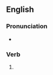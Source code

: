 ==English==

===Pronunciation===
* {{rhymes|aʊst|lang=en}}

===Verb===
{{head|en|verb form}}

# {{en-past of|douse}}